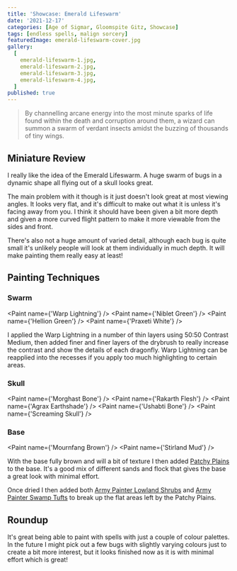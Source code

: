 ```yaml
---
title: 'Showcase: Emerald Lifeswarm'
date: '2021-12-17'
categories: [Age of Sigmar, Gloomspite Gitz, Showcase]
tags: [endless spells, malign sorcery]
featuredImage: emerald-lifeswarm-cover.jpg
gallery:
  [
    emerald-lifeswarm-1.jpg,
    emerald-lifeswarm-2.jpg,
    emerald-lifeswarm-3.jpg,
    emerald-lifeswarm-4.jpg,
  ]
published: true
---
```


> By channelling arcane energy into the most minute sparks of life found within the death and corruption around them, a
> wizard can summon a swarm of verdant insects amidst the buzzing of thousands of tiny wings.

## Miniature Review

I really like the idea of the Emerald Lifeswarm. A huge swarm of bugs in a dynamic shape all flying out of a skull
looks great.

The main problem with it though is it just doesn't look great at most viewing angles. It looks very flat,
and it's difficult to make out what it is unless it's facing away from you. I think it should have been given a bit
more depth and given a more curved flight pattern to make it more viewable from the sides and front.

There's also not a huge amount of varied detail, although each bug is quite small it's unlikely people will look at them
individually in much depth. It will make painting them really easy at least!

## Painting Techniques

### Swarm

<Paint name={'Warp Lightning'} />
<Paint name={'Niblet Green'} />
<Paint name={'Hellion Green'} />
<Paint name={'Praxeti White'} />

I applied the Warp Lightning in a number of thin layers using 50:50 Contrast Medium, then added finer and finer layers
of the drybrush to really increase the contrast and show the details of each dragonfly. Warp Lightning can be reapplied
into the recesses if you apply too much highlighting to certain areas.

### Skull
<Paint name={'Morghast Bone'} />
<Paint name={'Rakarth Flesh'} />
<Paint name={'Agrax Earthshade'} />
<Paint name={'Ushabti Bone'} />
<Paint name={'Screaming Skull'} />

### Base
<Paint name={'Mournfang Brown'} />
<Paint name={'Stirland Mud'} />

With the base fully brown and will a bit of texture I then added
[Patchy Plains](https://www.geekgamingscenics.com/collections/base-ready-range/products/lukes-aps-base-ready-patchy-plains)
to the base. It's a good mix of different sands and flock that gives the base a great look with minimal effort.

Once dried I then added both [Army Painter Lowland Shrubs](https://www.amazon.co.uk/gp/product/B086MBW9R9) and
[Army Painter Swamp Tufts](https://www.amazon.co.uk/gp/product/B07R8GZQYR) to break up the flat areas left by the
Patchy Plains.

## Roundup

It's great being able to paint with spells with just a couple of colour palettes. In the future I might pick out a few
bugs with slightly varying colours just to create a bit more interest, but it looks finished now as it is with minimal
effort which is great!
